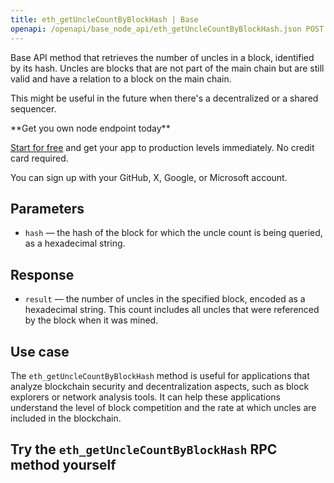 ---
title: eth_getUncleCountByBlockHash | Base
openapi: /openapi/base_node_api/eth_getUncleCountByBlockHash.json POST /2fc1de7f08c0465f6a28e3c355e0cb14
---

Base API method that retrieves the number of uncles in a block, identified by its hash. Uncles are blocks that are not part of the main chain but are still valid and have a relation to a block on the main chain.

This might be useful in the future when there's a decentralized or a shared sequencer.

<Check>
**Get you own node endpoint today**

[Start for free](https://console.chainstack.com/) and get your app to production levels immediately. No credit card required.

You can sign up with your GitHub, X, Google, or Microsoft account.
</Check>


## Parameters

* `hash` — the hash of the block for which the uncle count is being queried, as a hexadecimal string.

## Response

* `result` — the number of uncles in the specified block, encoded as a hexadecimal string. This count includes all uncles that were referenced by the block when it was mined.

## Use case

The `eth_getUncleCountByBlockHash` method is useful for applications that analyze blockchain security and decentralization aspects, such as block explorers or network analysis tools. It can help these applications understand the level of block competition and the rate at which uncles are included in the blockchain.

## Try the `eth_getUncleCountByBlockHash` RPC method yourself
